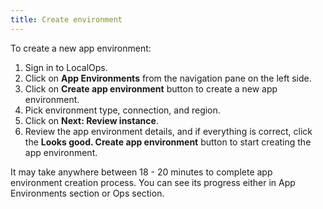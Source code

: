 ```yaml
---
title: Create environment
---
```


To create a new app environment:

1. Sign in to LocalOps.
2. Click on **App Environments** from the navigation pane on the left side.
3. Click on **Create app environment** button to create a new app environment.
4. Pick environment type, connection, and region.
5. Click on **Next: Review instance**.
6. Review the app environment details, and if everything is correct, click the **Looks good. Create app environment**
   button to start creating the app environment.

It may take anywhere between 18 - 20 minutes to complete app environment creation process. You can see its progress
either in App Environments section or Ops section.
